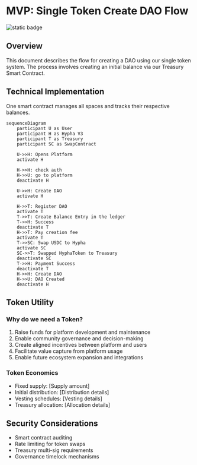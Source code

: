 # MVP: Single Token Create DAO Flow

![static badge](https://img.shields.io/badge/STATUS-DRAFT-orange)

## Overview

This document describes the flow for creating a DAO using our single token system. The process involves creating an initial balance via our Treasury Smart Contract.

## Technical Implementation

One smart contract manages all spaces and tracks their respective balances.

```mermaid
sequenceDiagram
    participant U as User
    participant H as Hypha V3
    participant T as Treasury
    participant SC as SwapContract

    U->>H: Opens Platform
    activate H

    H->>H: check auth
    H->>U: go to platform
    deactivate H

    U->>H: Create DAO
    activate H

    H->>T: Register DAO
    activate T
    T->>T: Create Balance Entry in the ledger
    T->>H: Success
    deactivate T
    H->>T: Pay creation fee
    activate T
    T->>SC: Swap USDC to Hypha
    activate SC
    SC->>T: Swapped HyphaToken to Treasury
    deactivate SC
    T->>H: Payment Success
    deactivate T
    H->>H: Create DAO
    H->>U: DAO Created
    deactivate H
```

## Token Utility

### Why do we need a Token?

1. Raise funds for platform development and maintenance
2. Enable community governance and decision-making
3. Create aligned incentives between platform and users
4. Facilitate value capture from platform usage
5. Enable future ecosystem expansion and integrations

### Token Economics

- Fixed supply: [Supply amount]
- Initial distribution: [Distribution details]
- Vesting schedules: [Vesting details]
- Treasury allocation: [Allocation details]

## Security Considerations

- Smart contract auditing
- Rate limiting for token swaps
- Treasury multi-sig requirements
- Governance timelock mechanisms
